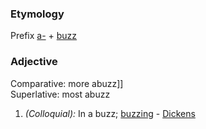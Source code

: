 ===Etymology===
Prefix [[a-]] + [[buzz]]
===Adjective===
Comparative: more abuzz]]<br>
Superlative: most abuzz
#''(Colloquial):'' In a buzz; [[buzzing]] - [[Dickens]]